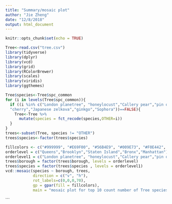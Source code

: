 ```yaml
---
title: "Summary/mosaic plot"
author: "Jie Zheng"
date: "12/8/2018"
output: html_document
---
```


```r
knitr::opts_chunk$set(echo = TRUE)
```

```r
Tree<-read.csv("tree.csv")
library(tidyverse)
library(dplyr)
library(vcd)
library(grid)
library(RColorBrewer)
library(scales)
library(viridis)
library(ggthemes)

```

```r
Tree$species<-Tree$spc_common
for (i in levels(Tree$spc_common)){
  if ((i %in% c("London planetree", "honeylocust","Callery pear","pin oak","Norway maple","littleleaf linden",
  "cherry","Japanese zelkova","ginkgo","Sophora"))==FALSE){
    Tree<-Tree %>% 
      mutate(species = fct_recode(species,OTHER=i))
  }
}
trees<-subset(Tree, species != "OTHER")
trees$species<-factor(trees$species)
```

```r
fillcolors <- c("#999999", "#E69F00", "#56B4E9", "#009E73", "#F0E442", "#0072B2", "#D55E00", "#CC79A7","white","#000000")
orderlevel = c("Queens","Brooklyn","Staten Island","Bronx","Manhattan")
orderlevel1 = c("London planetree", "honeylocust","Callery pear","pin oak","Norway maple","littleleaf linden","cherry","Japanese zelkova","ginkgo","Sophora")
trees$borough = factor(trees$borough, levels = orderlevel)
trees$species = factor(trees$species , levels = orderlevel1)
vcd::mosaic(species ~ borough, trees,
            direction = c("v", "h"),
            rot_labels=c(0,0,0,70),
            gp = gpar(fill = fillcolors),
            main = "mosaic plot for top 10 count number of Tree species depend on different boroughs") 

```
```

